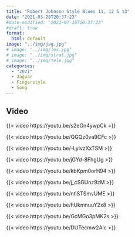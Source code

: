 ```yaml
---
title: "Robert Johnson Style Blues 11, 12 & 13"
date: "2021-03-28T20:37:23"
#date-modified: "2023-07-10T20:37:23"
#draft: true
format: 
  html: default
image: "../img/jag.jpg"
# image: "../img/les.jpg"
# image: "../img/strat.jpg"
# image: "../img/tele.jpg"
categories:
  - "2021"
  - Jaguar
  - Fingerstyle
  - Song
---
```


## Video

{{< video https://youtu.be/s2eGn4ywpCk >}}

{{< video https://youtu.be/QGQz0va9CFc >}}

{{< video https://youtu.be/-LylvzXxTSM >}}

{{< video https://youtu.be/jGYd-8FhgUg >}}

{{< video https://youtu.be/kbKpm0orH94 >}}

{{< video https://youtu.be/j_cSGUnz9zM >}}

{{< video https://youtu.be/ntiSTSmvUME >}}

{{< video https://youtu.be/hUkmnuuY2x8 >}}

{{< video https://youtu.be/GcMGo3pMK2s >}}

{{< video https://youtu.be/DUTecmw2Aic >}}

